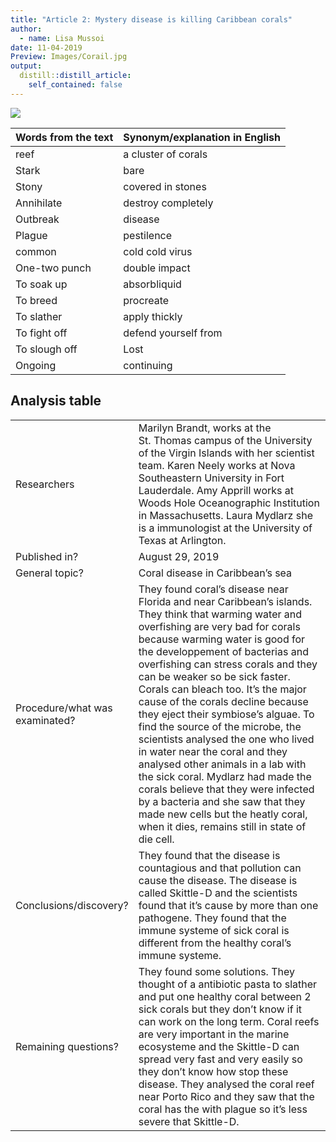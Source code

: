```yaml
---
title: "Article 2: Mystery disease is killing Caribbean corals"
author:
  - name: Lisa Mussoi 
date: 11-04-2019
Preview: Images/Corail.jpg 
output:
  distill::distill_article:
    self_contained: false
---
```




![](Images/corail1.jpg)




| Words from the text | Synonym/explanation in English |
| ------------------- | ------------------------------ |
|reef | a cluster of corals|
|Stark | bare|
|Stony| covered in stones|
|Annihilate | destroy completely|
|Outbreak | disease|
|Plague | pestilence |
|common | cold cold virus|
|One-two punch |double impact|
|To soak up | absorbliquid|
|To breed | procreate|
|To slather | apply thickly|
|To fight off | defend yourself from|
|To slough off | Lost|
|Ongoing | continuing|



## Analysis table 

|                              |                                                                     |
| ---------------------------- | ------------------------------------------------------------------- |
| Researchers                  | Marilyn Brandt, works  at the St. Thomas campus of the University of the Virgin Islands with her scientist team. Karen Neely works at Nova Southeastern University in Fort Lauderdale. Amy Apprill works at Woods Hole Oceanographic Institution in Massachusetts. Laura Mydlarz she is a immunologist at the University of Texas at Arlington.               |
| Published in?                | August 29, 2019                                                       |
| General topic?               |  Coral disease in Caribbean's sea                     |
| Procedure/what was examinated? | They found coral's disease near Florida and near Caribbean's islands. They think that warming water and overfishing are very bad for corals because warming water is good for the developpement of bacterias and  overfishing can stress corals and they can be weaker so be sick faster. Corals can bleach too. It's the major cause of the corals decline because they eject their symbiose's alguae. To find the source of the microbe, the scientists analysed the one who lived in water near the coral and they analysed other animals in a lab with the sick coral. Mydlarz had made the corals believe that they were infected by a bacteria and she saw that they made new cells but the heatly coral, when it dies, remains still in state of die cell. |
| Conclusions/discovery?       | They found that the disease is countagious and that  pollution can cause the disease. The disease is called Skittle-D and the scientists  found that it's cause by more than one pathogene. They found that the immune systeme of sick coral is different from the healthy coral's immune systeme.     |
| Remaining questions?         |They found some solutions. They thought of a antibiotic pasta to slather and put one healthy coral between 2 sick corals but they don't know if it can work on the long term. Coral reefs are very important in the marine ecosysteme and the Skittle-D can spread very fast and very easily so they don't know how stop these disease. They analysed the coral reef near Porto Rico and they saw that the coral has the with plague so it's less severe that Skittle-D.  |


